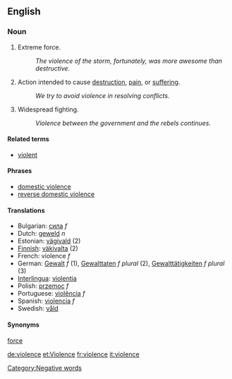 ==English==
===Noun===
# Extreme force.
#: ''The violence of the storm, fortunately, was more awesome than destructive.''
# Action intended to cause [[destruction]], [[pain]], or [[suffer]]ing.
#: ''We try to avoid violence in resolving conflicts.''
# Widespread fighting.
#: ''Violence between the government and the rebels continues.''

====Related terms====
*[[violent]]

====Phrases====
*[[domestic violence]]
*[[reverse domestic violence]]

====Translations====
*Bulgarian: [[сила]] ''f''
*Dutch: [[geweld]] ''n''
*Estonian: [[vägivald]] (2)
*[[Finnish]]: [[väkivalta]] (2)
*French: violence ''f''
*German: [[Gewalt]] ''f'' (1), [[Gewalttaten]] ''f'' ''plural'' (2), [[Gewalttätigkeiten]] ''f'' ''plural'' (3)
*[[Interlingua]]: [[violentia]]
*Polish: [[przemoc]] ''f''
*Portuguese: [[violência]] ''f''
*Spanish: [[violencia]] ''f''
*Swedish: [[våld]]

====Synonyms====
[[force]]

[[Category:Negative words]]

[[de:violence]]
[[et:Violence]]
[[fr:violence]]
[[it:violence]]